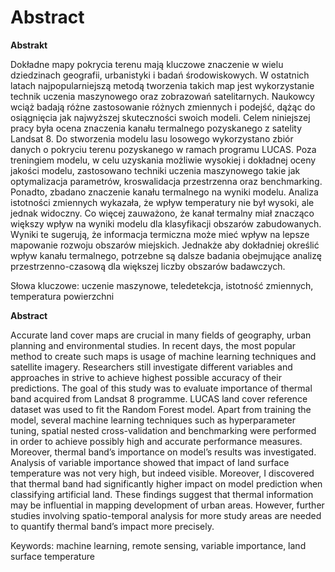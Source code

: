 # Abstract {.unnumbered}

**Abstrakt**

<!--Streszczenie powinno przedstawiać skrótowo główny problem pracy i jego rozwiązanie.
Możliwa struktura streszczenia to: (1) 1-3 zdania wstępu do problemu (czym się zajmujemy, dlaczego jest to ważne, jakie są problemy/luki do wypełnienia), (2) 1 zdanie opisujące cel pracy, (3) 1-3 zdania przedstawiające użyte materiały (dane) i metody (techniki, narzędzia), (4) 1-3 zdania obrazujące główne wyniki pracy, (5) 1-2 zdania podsumowujące; możliwe jest też określenie dalszych kroków/planów.-->

Dokładne mapy pokrycia terenu mają kluczowe znaczenie w wielu dziedzinach geografii, urbanistyki i badań środowiskowych.
W ostatnich latach najpopularniejszą metodą tworzenia takich map jest wykorzystanie technik uczenia maszynowego oraz zobrazowań satelitarnych.
Naukowcy wciąż badają różne zastosowanie różnych zmiennych i podejść, dążąc do osiągnięcia jak najwyższej skuteczności swoich modeli.
Celem niniejszej pracy była ocena znaczenia kanału termalnego pozyskanego z satelity Landsat 8.
Do stworzenia modelu lasu losowego wykorzystano zbiór danych o pokryciu terenu pozyskanego w ramach programu LUCAS.
Poza treningiem modelu, w celu uzyskania możliwie wysokiej i dokładnej oceny jakości modelu, zastosowano techniki uczenia maszynowego takie jak optymalizacja parametrów, kroswalidacja przestrzenna oraz benchmarking.
Ponadto, zbadano znaczenie kanału termalnego na wyniki modelu.
Analiza istotności zmiennych wykazała, że wpływ temperatury nie był wysoki, ale jednak widoczny.
Co więcej zauważono, że kanał termalny miał znacząco większy wpływ na wyniki modelu dla klasyfikacji obszarów zabudowanych.
Wyniki te sugerują, że informacja termiczna może mieć wpływ na lepsze mapowanie rozwoju obszarów miejskich.
Jednakże aby dokładniej określić wpływ kanału termalnego, potrzebne są dalsze badania obejmujące analizę przestrzenno-czasową dla większej liczby obszarów badawczych.

Słowa kluczowe: uczenie maszynowe, teledetekcja, istotność zmiennych, temperatura powierzchni

**Abstract**

Accurate land cover maps are crucial in many fields of geography, urban planning and environmental studies.
In recent days, the most popular method to create such maps is usage of machine learning techniques and satellite imagery.
Researchers still investigate different variables and approaches in strive to achieve highest possible accuracy of their predictions.
The goal of this study was to evaluate importance of thermal band acquired from Landsat 8 programme.
LUCAS land cover reference dataset was used to fit the Random Forest model.
Apart from training the model, several machine learning techniques such as hyperparameter tuning, spatial nested cross-validation and benchmarking were performed in order to achieve possibly high and accurate performance measures.
Moreover, thermal band's importance on model's results was investigated.
Analysis of variable importance showed that impact of land surface temperature was not very high, but indeed visible.
Moreover, I discovered that thermal band had significantly higher impact on model prediction when classifying artificial land.
These findings suggest that thermal information may be influential in mapping development of urban areas.
However, further studies involving spatio-temporal analysis for more study areas are needed to quantify thermal band's impact more precisely.

Keywords: machine learning, remote sensing, variable importance, land surface temperature

\newpage

\setstretch{1.2}\sf\tighttoc\doublespacing
